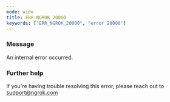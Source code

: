 ```yaml
---
mode: wide
title: ERR_NGROK_20000
keywords: ["ERR_NGROK_20000", "error 20000"]
---
```


### Message

An internal error occurred.

### Further help

If you're having trouble resolving this error, please reach out to [support@ngrok.com](mailto:support@ngrok.com?subject=Help%20with%20ERR_NGROK_20000)
